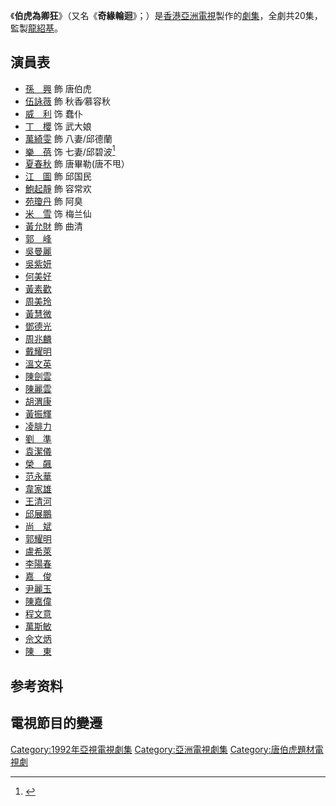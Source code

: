 {{亞視劇集 
| 中文劇名=伯虎為卿狂
| 英文劇名={{lang|en|Casanova in China}}
| 圖像=
| 製作年份=1992年
| aTV-11首播日期=1992年3月30日－4月24日
| aTV-11首播時間=逢星期一至五 20:30－21:30（連廣告）
| 監製=[[龍紹基|龍紹基]]
| 編導=[[林子恩|林子恩]]、[[米家豐|米家豐]]、[[羅彩文|羅彩文]]、[[袁樹偉|袁樹偉]]
| 製作統籌=[[林惠正|林惠正]]
| 助理編導=[[歐偉成|歐偉成]]、[[黃偉傑|黃偉傑]]、[[凌偉光|凌偉光]]、[[葉漢強|葉漢強]]、<br/>[[楊智謙|楊智謙]]
| 編審=[[鄭忠泰|鄭忠泰]]、[[劉枝華|劉枝華]]
| 編劇=[[胡雪麗|胡雪麗]]、[[梁少華|梁少華]]、[[余佩珊|余佩珊]]、[[布永德|布永德]]、<br/>[[何世傑|何世傑]]、[[劉枝華|劉枝華]]、[[鄭忠泰|鄭忠泰]]
| 集數=20
| 國家={{HKG-1959}}
| 語言=[[粵語|粵語]]
| 每集長=60分鐘（連廣告）
| 製作公司=[[香港|香港]][[亞洲電視|亞洲電視]]
| 劇種=古裝/時裝
| 主演=[[孫興|孫　興]]、[[伍詠薇|伍詠薇]]、[[萬綺雯|萬綺雯]]、[[樂蓓|樂　蓓]]、<br/>[[米雪|米　雪]]、[[夏春秋|夏春秋]]、[[鮑起靜|鮑起靜]]、[[江圖|江　圖]]、<br/>[[黃允財|黃允財]]、[[郭峰_(演員)|郭　峰]]、[[苑瓊丹|苑瓊丹]]、[[威利_(香港)|威　利]]
| 主題曲=《伯虎為卿狂》
| 作曲=[[黃耀光|黃耀光]]
| 填詞=[[盧永強|盧永強]]
| 主唱=[[錦雅夢工場|錦雅夢工場]]、[[陳靖允|陳靖允]]、[[尹麗玉|尹麗玉]]
}}
《'''伯虎為卿狂'''》（又名《'''奇緣輪迴'''》；{{lang-en|'''Casanova in China'''}}）是[[香港|香港]][[亞洲電視|亞洲電視]]製作的[[劇集|劇集]]，全劇共20集，監製[[龍紹基|龍紹基]]。

==演員表==
*[[孫興|孫　興]] 飾 唐伯虎
*[[伍詠薇|伍詠薇]] 飾 秋香∕慕容秋
*[[馮偉林|威　利]] 饰 蠢仆
*[[丁櫻|丁　櫻]] 饰 武大娘
*[[萬綺雯|萬綺雯]] 飾 八妻/邱德蘭
*[[樂蓓|樂　蓓]] 饰 七妻/邱碧波<ref>{{Cite web |url=http://www.nayiji.info/drama/cast-3413-1.html |title=伯虎为卿狂演员表 |accessdate=2012-11-06 |archive-date=2012-09-26 |archive-url=https://web.archive.org/web/20120926055336/http://www.nayiji.info/drama/cast-3413-1.html |dead-url=no }}</ref>
*[[夏春秋|夏春秋]] 飾 唐畢勒(唐不甩）
*[[江圖|江　圖]] 飾 邱国民
*[[鮑起靜|鮑起靜]] 飾 容常欢
*[[苑瓊丹|苑瓊丹]] 飾 阿臭
*[[米雪|米　雪]] 饰 梅兰仙
*[[黃允財|黃允財]] 飾 曲清
*[[郭峰_(演員)|郭　峰]]
*[[吳曼麗|吳曼麗]]
*[[吳紫妍|吳紫妍]]
*[[何美好|何美好]]
*[[黃素歡|黃素歡]]
*[[周美玲|周美玲]]
*[[黃慧微|黃慧微]]
*[[鄧德光|鄧德光]]
*[[周兆麟|周兆麟]]
*[[戴耀明|戴耀明]]
*[[溫文英|溫文英]]
*[[陳劍雲|陳劍雲]]
*[[陳麗雲|陳麗雲]]
*[[胡渭康|胡渭康]]
*[[黃振輝|黃振輝]]
*[[凌腓力|凌腓力]]
*[[劉準_(演員)|劉　準]]
*[[袁潔儀|袁潔儀]]
*[[榮飆|榮　飆]]
*[[范永華|范永華]]
*[[韋家雄|韋家雄]]
*[[王清河|王清河]]
*[[邱展鵬|邱展鵬]]
*[[尚斌|尚　斌]]
*[[郭耀明|郭耀明]]
*[[盧希萊|盧希萊]]
*[[李陽春|李陽春]]
*[[嘉俊|嘉　俊]]
*[[尹麗玉|尹麗玉]]
*[[陳嘉偉|陳嘉偉]]
*[[程文意|程文意]]
*[[萬斯敏|萬斯敏]]
*[[佘文炳|佘文炳]]
*[[陳東_(演員)|陳　東]]

== 参考资料 ==
<references />

== 電視節目的變遷 ==
{{電視節目的變遷
|電視台={{flagicon|HKG|variant=1959}} 香港[[亞洲電視|亞洲電視]][[本港台|本港台]]
|播放檔次=星期一至五 20:30-21:30
|節目名稱=-{伯虎為卿狂}-<br />（1992.3.30 - 1992.4.24）
|上一節目=[[死頂一族|死頂一族]]（自尊無上）<br />（1992.3.2 - 1992.3.27）
|下一節目=[[滿清十三皇朝|皇城爭霸]]<br />（1992.4.27 - 1992.5.22）
|2電視台={{flagicon|Hong Kong}} 香港[[亞洲電視|亞洲電視]][[本港台|本港台]]
|2播放檔次=每日 05:20-06:15
|2節目名稱=-{伯虎為卿狂}-<br />（2011.6.23 - 2011.7.12）
|2上一節目=[[觸電情緣|觸電情緣]]<br />（2011.6.3 - 2011.6.22）
|2下一節目=[[八婆會館|八婆會館]]<br />（2011.7.13 - 2011.8.1）
}}

[[Category:1992年亞視電視劇集|Category:1992年亞視電視劇集]]
[[Category:亞洲電視劇集|Category:亞洲電視劇集]]
[[Category:唐伯虎題材電視劇|Category:唐伯虎題材電視劇]]